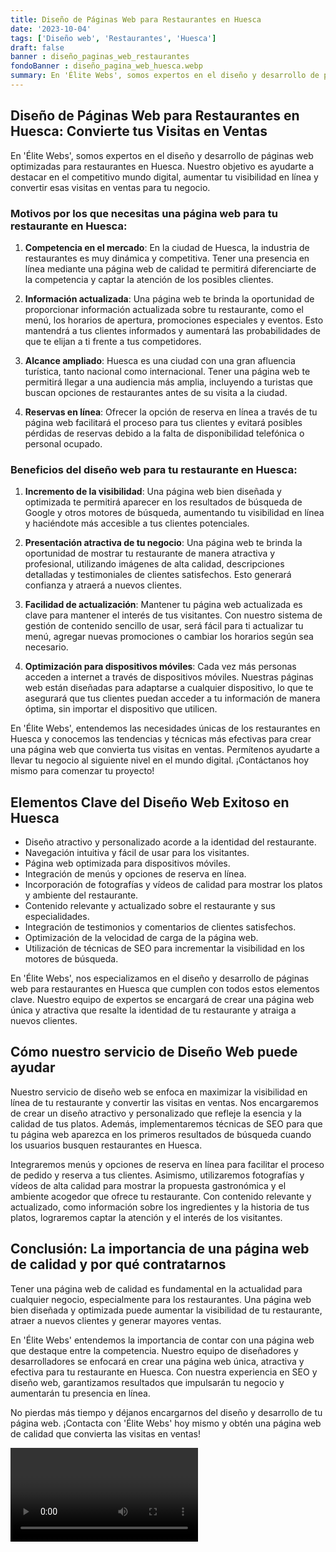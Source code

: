 ```yaml
---
title: Diseño de Páginas Web para Restaurantes en Huesca
date: '2023-10-04'
tags: ['Diseño web', 'Restaurantes', 'Huesca']
draft: false
banner : diseño_paginas_web_restaurantes
fondoBanner : diseño_pagina_web_huesca.webp
summary: En 'Élite Webs', somos expertos en el diseño y desarrollo de páginas web optimizadas para restaurantes en Huesca. Nuestro objetivo es ayudarte a destacar en el competitivo mundo digital, aumentar tu visibilidad en línea y convertir esas visitas en ventas para tu negocio.
---
```


## Diseño de Páginas Web para Restaurantes en Huesca: Convierte tus Visitas en Ventas

En 'Élite Webs', somos expertos en el diseño y desarrollo de páginas web optimizadas para restaurantes en Huesca. Nuestro objetivo es ayudarte a destacar en el competitivo mundo digital, aumentar tu visibilidad en línea y convertir esas visitas en ventas para tu negocio.

### Motivos por los que necesitas una página web para tu restaurante en Huesca:

1. **Competencia en el mercado**: En la ciudad de Huesca, la industria de restaurantes es muy dinámica y competitiva. Tener una presencia en línea mediante una página web de calidad te permitirá diferenciarte de la competencia y captar la atención de los posibles clientes.

2. **Información actualizada**: Una página web te brinda la oportunidad de proporcionar información actualizada sobre tu restaurante, como el menú, los horarios de apertura, promociones especiales y eventos. Esto mantendrá a tus clientes informados y aumentará las probabilidades de que te elijan a ti frente a tus competidores.

3. **Alcance ampliado**: Huesca es una ciudad con una gran afluencia turística, tanto nacional como internacional. Tener una página web te permitirá llegar a una audiencia más amplia, incluyendo a turistas que buscan opciones de restaurantes antes de su visita a la ciudad.

4. **Reservas en línea**: Ofrecer la opción de reserva en línea a través de tu página web facilitará el proceso para tus clientes y evitará posibles pérdidas de reservas debido a la falta de disponibilidad telefónica o personal ocupado.

### Beneficios del diseño web para tu restaurante en Huesca:

1. **Incremento de la visibilidad**: Una página web bien diseñada y optimizada te permitirá aparecer en los resultados de búsqueda de Google y otros motores de búsqueda, aumentando tu visibilidad en línea y haciéndote más accesible a tus clientes potenciales.

2. **Presentación atractiva de tu negocio**: Una página web te brinda la oportunidad de mostrar tu restaurante de manera atractiva y profesional, utilizando imágenes de alta calidad, descripciones detalladas y testimoniales de clientes satisfechos. Esto generará confianza y atraerá a nuevos clientes.

3. **Facilidad de actualización**: Mantener tu página web actualizada es clave para mantener el interés de tus visitantes. Con nuestro sistema de gestión de contenido sencillo de usar, será fácil para ti actualizar tu menú, agregar nuevas promociones o cambiar los horarios según sea necesario.

4. **Optimización para dispositivos móviles**: Cada vez más personas acceden a internet a través de dispositivos móviles. Nuestras páginas web están diseñadas para adaptarse a cualquier dispositivo, lo que te asegurará que tus clientes puedan acceder a tu información de manera óptima, sin importar el dispositivo que utilicen.

En 'Élite Webs', entendemos las necesidades únicas de los restaurantes en Huesca y conocemos las tendencias y técnicas más efectivas para crear una página web que convierta tus visitas en ventas. Permítenos ayudarte a llevar tu negocio al siguiente nivel en el mundo digital. ¡Contáctanos hoy mismo para comenzar tu proyecto!

<GifSeo />

<Cta />

## Elementos Clave del Diseño Web Exitoso en Huesca

- Diseño atractivo y personalizado acorde a la identidad del restaurante.
- Navegación intuitiva y fácil de usar para los visitantes.
- Página web optimizada para dispositivos móviles.
- Integración de menús y opciones de reserva en línea.
- Incorporación de fotografías y vídeos de calidad para mostrar los platos y ambiente del restaurante.
- Contenido relevante y actualizado sobre el restaurante y sus especialidades.
- Integración de testimonios y comentarios de clientes satisfechos.
- Optimización de la velocidad de carga de la página web.
- Utilización de técnicas de SEO para incrementar la visibilidad en los motores de búsqueda.

En 'Élite Webs', nos especializamos en el diseño y desarrollo de páginas web para restaurantes en Huesca que cumplen con todos estos elementos clave. Nuestro equipo de expertos se encargará de crear una página web única y atractiva que resalte la identidad de tu restaurante y atraiga a nuevos clientes.

## Cómo nuestro servicio de Diseño Web puede ayudar

Nuestro servicio de diseño web se enfoca en maximizar la visibilidad en línea de tu restaurante y convertir las visitas en ventas. Nos encargaremos de crear un diseño atractivo y personalizado que refleje la esencia y la calidad de tus platos. Además, implementaremos técnicas de SEO para que tu página web aparezca en los primeros resultados de búsqueda cuando los usuarios busquen restaurantes en Huesca.

Integraremos menús y opciones de reserva en línea para facilitar el proceso de pedido y reserva a tus clientes. Asimismo, utilizaremos fotografías y vídeos de alta calidad para mostrar la propuesta gastronómica y el ambiente acogedor que ofrece tu restaurante. Con contenido relevante y actualizado, como información sobre los ingredientes y la historia de tus platos, lograremos captar la atención y el interés de los visitantes.

## Conclusión: La importancia de una página web de calidad y por qué contratarnos

Tener una página web de calidad es fundamental en la actualidad para cualquier negocio, especialmente para los restaurantes. Una página web bien diseñada y optimizada puede aumentar la visibilidad de tu restaurante, atraer a nuevos clientes y generar mayores ventas.

En 'Élite Webs' entendemos la importancia de contar con una página web que destaque entre la competencia. Nuestro equipo de diseñadores y desarrolladores se enfocará en crear una página web única, atractiva y efectiva para tu restaurante en Huesca. Con nuestra experiencia en SEO y diseño web, garantizamos resultados que impulsarán tu negocio y aumentarán tu presencia en línea.

No pierdas más tiempo y déjanos encargarnos del diseño y desarrollo de tu página web. ¡Contacta con 'Élite Webs' hoy mismo y obtén una página web de calidad que convierta las visitas en ventas!

<Video />

<CtaBot job='Restaurantes' city='Huesca'/>

<Gmaps query='Huesca+españa+maps' />